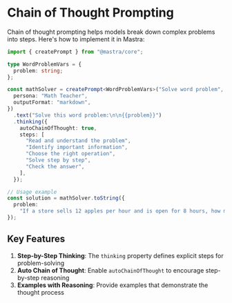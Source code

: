 # Chain of Thought Prompting

Chain of thought prompting helps models break down complex problems into steps. Here's how to implement it in Mastra:

```typescript
import { createPrompt } from "@mastra/core";

type WordProblemVars = {
  problem: string;
};

const mathSolver = createPrompt<WordProblemVars>("Solve word problem", {
  persona: "Math Teacher",
  outputFormat: "markdown",
})
  .text("Solve this word problem:\n\n{{problem}}")
  .thinking({
    autoChainOfThought: true,
    steps: [
      "Read and understand the problem",
      "Identify important information",
      "Choose the right operation",
      "Solve step by step",
      "Check the answer",
    ],
  });

// Usage example
const solution = mathSolver.toString({
  problem:
    "If a store sells 12 apples per hour and is open for 8 hours, how many apples do they sell in a day?",
});
```

## Key Features

1. **Step-by-Step Thinking**: The `thinking` property defines explicit steps for problem-solving
2. **Auto Chain of Thought**: Enable `autoChainOfThought` to encourage step-by-step reasoning
3. **Examples with Reasoning**: Provide examples that demonstrate the thought process
